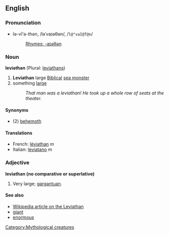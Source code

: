 ==English==
[[Category:Mythological creatures]]
===Pronunciation===
*lə-vī'ə-thən, /ləˈvaɪəθən/, /<tt>l@"vaI@T@n</tt>/
*:[[Rhymes:English:-aɪəθən|Rhymes: -aɪəθən]]

===Noun===
'''leviathan''' (Plural: [[leviathans]])

#'''Leviathan''' large [[Biblical]] [[sea monster]]
# something [[large]] 
#: ''That man was a leviathan! He took up a whole row of seats at the theater.''

====Synonyms====
*(2) [[behemoth]]

====Translations====
*French: [[léviathan]] ''m''
*Italian: [[leviatano]] ''m''

===Adjective===
'''leviathan (no comparative or superlative)'''

# Very large; [[gargantuan]].

====See also====
*[[w:Leviathan|Wikipedia article on the Leviathan]]
*[[giant]]
*[[enormous]]